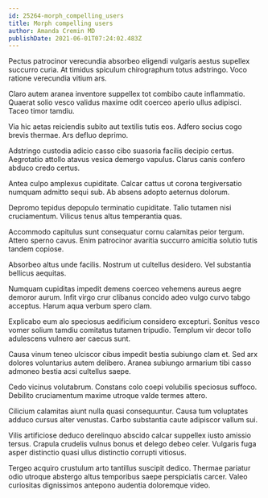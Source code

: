 ```yaml
---
id: 25264-morph_compelling_users
title: Morph compelling users
author: Amanda Cremin MD
publishDate: 2021-06-01T07:24:02.483Z
---
```


Pectus patrocinor verecundia absorbeo eligendi vulgaris aestus supellex succurro curia. At timidus spiculum chirographum totus adstringo. Voco ratione verecundia vitium ars.

Claro autem aranea inventore suppellex tot combibo caute inflammatio. Quaerat solio vesco validus maxime odit coerceo aperio ullus adipisci. Taceo timor tamdiu.

Via hic aetas reiciendis subito aut textilis tutis eos. Adfero socius cogo brevis thermae. Ars defluo deprimo.

Adstringo custodia adicio casso cibo suasoria facilis decipio certus. Aegrotatio attollo atavus vesica demergo vapulus. Clarus canis confero abduco credo certus.

Antea culpo amplexus cupiditate. Calcar cattus ut corona tergiversatio numquam admitto sequi sub. Ab absens adopto aeternus dolorum.

Depromo tepidus depopulo terminatio cupiditate. Talio tutamen nisi cruciamentum. Vilicus tenus altus temperantia quas.

Accommodo capitulus sunt consequatur cornu calamitas peior tergum. Attero sperno cavus. Enim patrocinor avaritia succurro amicitia solutio tutis tandem copiose.

Absorbeo altus unde facilis. Nostrum ut cultellus desidero. Vel substantia bellicus aequitas.

Numquam cupiditas impedit demens coerceo vehemens aureus aegre demoror aurum. Infit virgo crur clibanus concido adeo vulgo curvo tabgo acceptus. Harum aqua verbum spero clam.

Explicabo eum alo speciosus aedificium considero excepturi. Sonitus vesco vomer solium tamdiu comitatus tutamen tripudio. Templum vir decor tollo adulescens vulnero aer caecus sunt.

Causa vinum teneo ulciscor cibus impedit bestia subiungo clam et. Sed arx dolores voluntarius autem delibero. Aranea subiungo armarium tibi casso admoneo bestia acsi cultellus saepe.

Cedo vicinus volutabrum. Constans colo coepi volubilis speciosus suffoco. Debilito cruciamentum maxime utroque valde termes attero.

Cilicium calamitas aiunt nulla quasi consequuntur. Causa tum voluptates adduco cursus alter venustas. Carbo substantia caute adipiscor vallum sui.

Vilis artificiose deduco derelinquo abscido calcar suppellex iusto amissio tersus. Crapula crudelis vulnus bonus et delego debeo celer. Vulgaris fuga asper distinctio quasi ullus distinctio corrupti vitiosus.

Tergeo acquiro crustulum arto tantillus suscipit dedico. Thermae pariatur odio utroque abstergo altus temporibus saepe perspiciatis carcer. Valeo curiositas dignissimos antepono audentia doloremque video.
